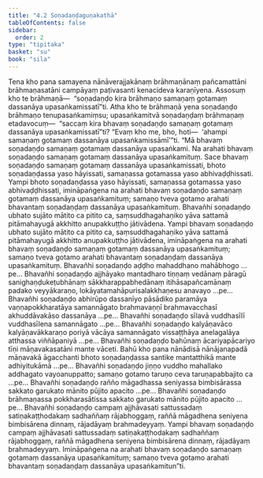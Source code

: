 ```yaml
---
title: "4.2 Soṇadaṇḍaguṇakathā"
tableOfContents: false
sidebar:
  order: 2
type: "tipitaka"
basket: "su"
book: "sila"
---
```



<DynamicBreadcrumb />

<Division number="303" book="sila" bookNo="6" page="105">

<Paragraph number="429" book="sila">
Tena kho pana samayena nānāverajjakānaṃ brāhmaṇānaṃ pañcamattāni brāhmaṇasatāni campāyaṃ paṭivasanti kenacideva karaṇīyena. Assosuṃ kho te brāhmaṇā—  “soṇadaṇḍo kira brāhmaṇo samaṇaṃ gotamaṃ dassanāya upasaṅkamissatī”ti. Atha kho te brāhmaṇā yena soṇadaṇḍo brāhmaṇo tenupasaṅkamiṃsu; upasaṅkamitvā soṇadaṇḍaṃ brāhmaṇaṃ etadavocuṃ—  “saccaṃ kira bhavaṃ soṇadaṇḍo samaṇaṃ gotamaṃ dassanāya upasaṅkamissatī”ti? “Evaṃ kho me, bho, hoti—  ‘ahampi samaṇaṃ gotamaṃ dassanāya upasaṅkamissāmī’”ti.
</Paragraph>

<Paragraph number="430" book="sila">
“Mā bhavaṃ soṇadaṇḍo samaṇaṃ gotamaṃ dassanāya upasaṅkami. Na arahati bhavaṃ soṇadaṇḍo samaṇaṃ gotamaṃ dassanāya upasaṅkamituṃ. Sace bhavaṃ soṇadaṇḍo samaṇaṃ gotamaṃ dassanāya upasaṅkamissati, bhoto soṇadaṇḍassa yaso hāyissati, samaṇassa gotamassa yaso abhivaḍḍhissati. Yampi bhoto soṇadaṇḍassa yaso hāyissati, samaṇassa gotamassa yaso abhivaḍḍhissati, imināpaṅgena na arahati bhavaṃ soṇadaṇḍo samaṇaṃ gotamaṃ dassanāya upasaṅkamituṃ; samaṇo tveva gotamo arahati bhavantaṃ soṇadaṇḍaṃ dassanāya upasaṅkamituṃ.
</Paragraph>

<Paragraph number="431" book="sila">
Bhavañhi soṇadaṇḍo ubhato sujāto mātito ca pitito ca, saṃsuddhagahaṇiko yāva sattamā pitāmahayugā akkhitto anupakkuṭṭho jātivādena. Yampi bhavaṃ soṇadaṇḍo ubhato sujāto mātito ca pitito ca, saṃsuddhagahaṇiko yāva sattamā pitāmahayugā akkhitto anupakkuṭṭho jātivādena, imināpaṅgena na arahati bhavaṃ soṇadaṇḍo samaṇaṃ gotamaṃ dassanāya upasaṅkamituṃ; samaṇo tveva gotamo arahati bhavantaṃ soṇadaṇḍaṃ dassanāya upasaṅkamituṃ.
</Paragraph>

<Paragraph number="432" book="sila">
Bhavañhi soṇadaṇḍo aḍḍho mahaddhano mahābhogo …pe…
</Paragraph>

<Paragraph number="433" book="sila">
Bhavañhi soṇadaṇḍo ajjhāyako mantadharo tiṇṇaṃ vedānaṃ pāragū sanighaṇḍukeṭubhānaṃ sākkharappabhedānaṃ itihāsapañcamānaṃ padako veyyākaraṇo, lokāyatamahāpurisalakkhaṇesu anavayo …pe…
</Paragraph>

<Paragraph number="434" book="sila">
Bhavañhi soṇadaṇḍo abhirūpo dassanīyo pāsādiko paramāya vaṇṇapokkharatāya samannāgato brahmavaṇṇī brahmavacchasī akhuddāvakāso dassanāya …pe…
</Paragraph>

<Paragraph number="435" book="sila">
Bhavañhi soṇadaṇḍo sīlavā vuddhasīlī vuddhasīlena samannāgato …pe…
</Paragraph>

<Paragraph number="436" book="sila">
Bhavañhi soṇadaṇḍo kalyāṇavāco kalyāṇavākkaraṇo poriyā vācāya samannāgato vissaṭṭhāya anelagalāya atthassa viññāpaniyā …pe…
</Paragraph>

<Paragraph number="437" book="sila">
Bhavañhi soṇadaṇḍo bahūnaṃ ācariyapācariyo tīṇi māṇavakasatāni mante vāceti. Bahū kho pana nānādisā nānājanapadā māṇavakā āgacchanti bhoto soṇadaṇḍassa santike mantatthikā mante adhiyitukāmā …pe…
</Paragraph>

<Paragraph number="438" book="sila">
Bhavañhi soṇadaṇḍo jiṇṇo vuddho mahallako addhagato vayoanuppatto; samaṇo gotamo taruṇo ceva taruṇapabbajito ca …pe…
</Paragraph>

<Paragraph number="439" book="sila">
Bhavañhi soṇadaṇḍo rañño māgadhassa seniyassa bimbisārassa sakkato garukato mānito pūjito apacito …pe…
</Paragraph>

<Paragraph number="440" book="sila">
Bhavañhi soṇadaṇḍo brāhmaṇassa pokkharasātissa sakkato garukato mānito pūjito apacito …pe…
</Paragraph>

<Paragraph number="441" book="sila">
Bhavañhi soṇadaṇḍo campaṃ ajjhāvasati sattussadaṃ satiṇakaṭṭhodakaṃ sadhaññaṃ rājabhoggaṃ, raññā māgadhena seniyena bimbisārena dinnaṃ, rājadāyaṃ brahmadeyyaṃ. Yampi bhavaṃ soṇadaṇḍo campaṃ ajjhāvasati sattussadaṃ satiṇakaṭṭhodakaṃ sadhaññaṃ rājabhoggaṃ, raññā māgadhena seniyena bimbisārena dinnaṃ, rājadāyaṃ brahmadeyyaṃ. Imināpaṅgena na arahati bhavaṃ soṇadaṇḍo samaṇaṃ gotamaṃ dassanāya upasaṅkamituṃ; samaṇo tveva gotamo arahati bhavantaṃ soṇadaṇḍaṃ dassanāya upasaṅkamitun”ti.
</Paragraph>
</Division>